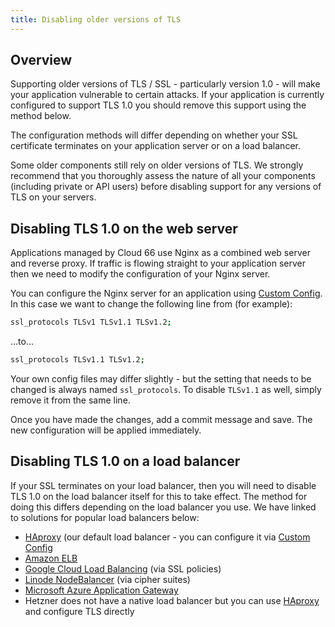 ```yaml
---
title: Disabling older versions of TLS
---
```


## Overview

Supporting older versions of TLS / SSL - particularly version 1.0 - will make your application vulnerable to certain attacks. If your application is currently configured to support TLS 1.0 you should remove this support using the method below.

The configuration methods will differ depending on whether your SSL certificate terminates on your application server or on a load balancer.

<Callout type="error" title="Check TLS version support">
Some older components still rely on older versions of TLS. We strongly recommend that you thoroughly assess the nature of all your components (including private or API users) before disabling support for any versions of TLS on your servers. 
</Callout>


## Disabling TLS 1.0 on the web server

Applications managed by Cloud 66 use Nginx as a combined web server and reverse proxy.  If traffic is flowing straight to your application server then we need to modify the configuration of your Nginx server.

You can configure the Nginx server for an application using [Custom Config](/:product/:version?/custom-config/custom-config). In this case we want to change the following line from (for example):

```bash
ssl_protocols TLSv1 TLSv1.1 TLSv1.2;
```

...to...

```bash
ssl_protocols TLSv1.1 TLSv1.2;
```

Your own config files may differ slightly - but the setting that needs to be changed is always named `ssl_protocols`. To disable `TLSv1.1` as well, simply remove it from the same line.

Once you have made the changes, add a commit message and save. The new configuration will be applied immediately. 

## Disabling TLS 1.0 on a load balancer

If your SSL terminates on your load balancer, then you will need to disable TLS 1.0 on the load balancer itself for this to take effect. The method for doing this differs depending on the load balancer you use. We have linked to solutions for popular load balancers below:

- [HAproxy](https://www.haproxy.com/documentation/aloha/) (our default load balancer - you can configure it via [Custom Config](/:product/:version?/load-balancers/haproxy)
- [Amazon ELB](https://docs.aws.amazon.com/elasticloadbalancing/latest/application/create-https-listener#describe-ssl-policies.)
- [Google Cloud Load Balancing](https://cloud.google.com/load-balancing/docs/use-ssl-policies) (via SSL policies)
- [Linode NodeBalancer](https://www.linode.com/docs/platform/nodebalancer/nodebalancer-reference-guide#tls-cipher-suites) (via cipher suites)
- [Microsoft Azure Application Gateway](https://docs.microsoft.com/en-us/azure/application-gateway/ssl-overview)
- Hetzner does not have a native load balancer but you can use [HAproxy](https://www.haproxy.com/documentation/aloha/) and configure TLS directly
